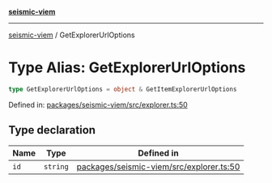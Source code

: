 [**seismic-viem**](/seismic-viem/README.mdx)

---

[seismic-viem](/seismic-viem/globals.mdx) / GetExplorerUrlOptions

# Type Alias: GetExplorerUrlOptions

```ts
type GetExplorerUrlOptions = object & GetItemExplorerUrlOptions
```

Defined in: [packages/seismic-viem/src/explorer.ts:50](https://github.com/SeismicSystems/seismic-client/blob/9fcfa5c0984a89e84539dc512bd70bb63c77e3ef/packages/seismic-viem/src/explorer.ts#L50)

## Type declaration

| Name | Type     | Defined in                                                                                                                                                                           |
| ---- | -------- | ------------------------------------------------------------------------------------------------------------------------------------------------------------------------------------ |
| `id` | `string` | [packages/seismic-viem/src/explorer.ts:50](https://github.com/SeismicSystems/seismic-client/blob/9fcfa5c0984a89e84539dc512bd70bb63c77e3ef/packages/seismic-viem/src/explorer.ts#L50) |
